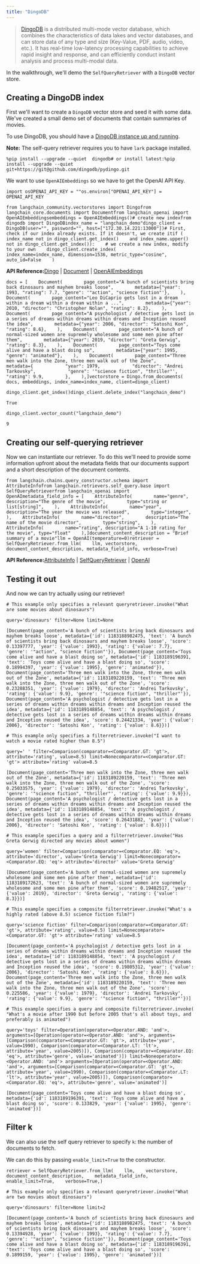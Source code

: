 ```yaml
---
title: "DingoDB"
---
```


> [DingoDB](https://dingodb.readthedocs.io/en/latest/) is a distributed multi-mode vector database, which combines the characteristics of data lakes and vector databases, and can store data of any type and size (Key-Value, PDF, audio, video, etc.). It has real-time low-latency processing capabilities to achieve rapid insight and response, and can efficiently conduct instant analysis and process multi-modal data.

In the walkthrough, we'll demo the `SelfQueryRetriever` with a `DingoDB` vector store.

## Creating a DingoDB index

First we'll want to create a `DingoDB` vector store and seed it with some data. We've created a small demo set of documents that contain summaries of movies.

To use DingoDB, you should have a [DingoDB instance up and running](https://github.com/dingodb/dingo-deploy/blob/main/README.md).

**Note:** The self-query retriever requires you to have `lark` package installed.

```
%pip install --upgrade --quiet  dingodb# or install latest:%pip install --upgrade --quiet  git+https://git@github.com/dingodb/pydingo.git
```

We want to use `OpenAIEmbeddings` so we have to get the OpenAI API Key.

```
import osOPENAI_API_KEY = ""os.environ["OPENAI_API_KEY"] = OPENAI_API_KEY
```

```
from langchain_community.vectorstores import Dingofrom langchain_core.documents import Documentfrom langchain_openai import OpenAIEmbeddingsembeddings = OpenAIEmbeddings()# create new indexfrom dingodb import DingoDBindex_name = "langchain_demo"dingo_client = DingoDB(user="", password="", host=["172.30.14.221:13000"])# First, check if our index already exists. If it doesn't, we create itif (    index_name not in dingo_client.get_index()    and index_name.upper() not in dingo_client.get_index()):    # we create a new index, modify to your own    dingo_client.create_index(        index_name=index_name, dimension=1536, metric_type="cosine", auto_id=False    )
```

**API Reference:**[Dingo](https://python.langchain.com/api_reference/community/vectorstores/langchain_community.vectorstores.dingo.Dingo.html) | [Document](https://python.langchain.com/api_reference/core/documents/langchain_core.documents.base.Document.html) | [OpenAIEmbeddings](https://python.langchain.com/api_reference/openai/embeddings/langchain_openai.embeddings.base.OpenAIEmbeddings.html)

```
docs = [    Document(        page_content="A bunch of scientists bring back dinosaurs and mayhem breaks loose",        metadata={"year": 1993, "rating": 7.7, "genre": '"action", "science fiction"'},    ),    Document(        page_content="Leo DiCaprio gets lost in a dream within a dream within a dream within a ...",        metadata={"year": 2010, "director": "Christopher Nolan", "rating": 8.2},    ),    Document(        page_content="A psychologist / detective gets lost in a series of dreams within dreams within dreams and Inception reused the idea",        metadata={"year": 2006, "director": "Satoshi Kon", "rating": 8.6},    ),    Document(        page_content="A bunch of normal-sized women are supremely wholesome and some men pine after them",        metadata={"year": 2019, "director": "Greta Gerwig", "rating": 8.3},    ),    Document(        page_content="Toys come alive and have a blast doing so",        metadata={"year": 1995, "genre": "animated"},    ),    Document(        page_content="Three men walk into the Zone, three men walk out of the Zone",        metadata={            "year": 1979,            "director": "Andrei Tarkovsky",            "genre": '"science fiction", "thriller"',            "rating": 9.9,        },    ),]vectorstore = Dingo.from_documents(    docs, embeddings, index_name=index_name, client=dingo_client)
```

```
dingo_client.get_index()dingo_client.delete_index("langchain_demo")
```

```
True
```

```
dingo_client.vector_count("langchain_demo")
```

```
9
```

## Creating our self-querying retriever

Now we can instantiate our retriever. To do this we'll need to provide some information upfront about the metadata fields that our documents support and a short description of the document contents.

```
from langchain.chains.query_constructor.schema import AttributeInfofrom langchain.retrievers.self_query.base import SelfQueryRetrieverfrom langchain_openai import OpenAImetadata_field_info = [    AttributeInfo(        name="genre",        description="The genre of the movie",        type="string or list[string]",    ),    AttributeInfo(        name="year",        description="The year the movie was released",        type="integer",    ),    AttributeInfo(        name="director",        description="The name of the movie director",        type="string",    ),    AttributeInfo(        name="rating", description="A 1-10 rating for the movie", type="float"    ),]document_content_description = "Brief summary of a movie"llm = OpenAI(temperature=0)retriever = SelfQueryRetriever.from_llm(    llm, vectorstore, document_content_description, metadata_field_info, verbose=True)
```

**API Reference:**[AttributeInfo](https://python.langchain.com/api_reference/langchain/chains/langchain.chains.query_constructor.schema.AttributeInfo.html) | [SelfQueryRetriever](https://python.langchain.com/api_reference/langchain/retrievers/langchain.retrievers.self_query.base.SelfQueryRetriever.html) | [OpenAI](https://python.langchain.com/api_reference/openai/llms/langchain_openai.llms.base.OpenAI.html)

## Testing it out

And now we can try actually using our retriever!

```
# This example only specifies a relevant queryretriever.invoke("What are some movies about dinosaurs")
```

```
query='dinosaurs' filter=None limit=None
```

```
[Document(page_content='A bunch of scientists bring back dinosaurs and mayhem breaks loose', metadata={'id': 1183188982475, 'text': 'A bunch of scientists bring back dinosaurs and mayhem breaks loose', 'score': 0.13397777, 'year': {'value': 1993}, 'rating': {'value': 7.7}, 'genre': '"action", "science fiction"'}), Document(page_content='Toys come alive and have a blast doing so', metadata={'id': 1183189196391, 'text': 'Toys come alive and have a blast doing so', 'score': 0.18994397, 'year': {'value': 1995}, 'genre': 'animated'}), Document(page_content='Three men walk into the Zone, three men walk out of the Zone', metadata={'id': 1183189220159, 'text': 'Three men walk into the Zone, three men walk out of the Zone', 'score': 0.23288351, 'year': {'value': 1979}, 'director': 'Andrei Tarkovsky', 'rating': {'value': 9.9}, 'genre': '"science fiction", "thriller"'}), Document(page_content='A psychologist / detective gets lost in a series of dreams within dreams within dreams and Inception reused the idea', metadata={'id': 1183189148854, 'text': 'A psychologist / detective gets lost in a series of dreams within dreams within dreams and Inception reused the idea', 'score': 0.24421334, 'year': {'value': 2006}, 'director': 'Satoshi Kon', 'rating': {'value': 8.6}})]
```

```
# This example only specifies a filterretriever.invoke("I want to watch a movie rated higher than 8.5")
```

```
query=' ' filter=Comparison(comparator=<Comparator.GT: 'gt'>, attribute='rating', value=8.5) limit=Nonecomparator=<Comparator.GT: 'gt'> attribute='rating' value=8.5
```

```
[Document(page_content='Three men walk into the Zone, three men walk out of the Zone', metadata={'id': 1183189220159, 'text': 'Three men walk into the Zone, three men walk out of the Zone', 'score': 0.25033575, 'year': {'value': 1979}, 'director': 'Andrei Tarkovsky', 'genre': '"science fiction", "thriller"', 'rating': {'value': 9.9}}), Document(page_content='A psychologist / detective gets lost in a series of dreams within dreams within dreams and Inception reused the idea', metadata={'id': 1183189148854, 'text': 'A psychologist / detective gets lost in a series of dreams within dreams within dreams and Inception reused the idea', 'score': 0.26431882, 'year': {'value': 2006}, 'director': 'Satoshi Kon', 'rating': {'value': 8.6}})]
```

```
# This example specifies a query and a filterretriever.invoke("Has Greta Gerwig directed any movies about women")
```

```
query='women' filter=Comparison(comparator=<Comparator.EQ: 'eq'>, attribute='director', value='Greta Gerwig') limit=Nonecomparator=<Comparator.EQ: 'eq'> attribute='director' value='Greta Gerwig'
```

```
[Document(page_content='A bunch of normal-sized women are supremely wholesome and some men pine after them', metadata={'id': 1183189172623, 'text': 'A bunch of normal-sized women are supremely wholesome and some men pine after them', 'score': 0.19482517, 'year': {'value': 2019}, 'director': 'Greta Gerwig', 'rating': {'value': 8.3}})]
```

```
# This example specifies a composite filterretriever.invoke("What's a highly rated (above 8.5) science fiction film?")
```

```
query='science fiction' filter=Comparison(comparator=<Comparator.GT: 'gt'>, attribute='rating', value=8.5) limit=Nonecomparator=<Comparator.GT: 'gt'> attribute='rating' value=8.5
```

```
[Document(page_content='A psychologist / detective gets lost in a series of dreams within dreams within dreams and Inception reused the idea', metadata={'id': 1183189148854, 'text': 'A psychologist / detective gets lost in a series of dreams within dreams within dreams and Inception reused the idea', 'score': 0.19805312, 'year': {'value': 2006}, 'director': 'Satoshi Kon', 'rating': {'value': 8.6}}), Document(page_content='Three men walk into the Zone, three men walk out of the Zone', metadata={'id': 1183189220159, 'text': 'Three men walk into the Zone, three men walk out of the Zone', 'score': 0.225586, 'year': {'value': 1979}, 'director': 'Andrei Tarkovsky', 'rating': {'value': 9.9}, 'genre': '"science fiction", "thriller"'})]
```

```
# This example specifies a query and composite filterretriever.invoke(    "What's a movie after 1990 but before 2005 that's all about toys, and preferably is animated")
```

```
query='toys' filter=Operation(operator=<Operator.AND: 'and'>, arguments=[Operation(operator=<Operator.AND: 'and'>, arguments=[Comparison(comparator=<Comparator.GT: 'gt'>, attribute='year', value=1990), Comparison(comparator=<Comparator.LT: 'lt'>, attribute='year', value=2005)]), Comparison(comparator=<Comparator.EQ: 'eq'>, attribute='genre', value='animated')]) limit=Noneoperator=<Operator.AND: 'and'> arguments=[Operation(operator=<Operator.AND: 'and'>, arguments=[Comparison(comparator=<Comparator.GT: 'gt'>, attribute='year', value=1990), Comparison(comparator=<Comparator.LT: 'lt'>, attribute='year', value=2005)]), Comparison(comparator=<Comparator.EQ: 'eq'>, attribute='genre', value='animated')]
```

```
[Document(page_content='Toys come alive and have a blast doing so', metadata={'id': 1183189196391, 'text': 'Toys come alive and have a blast doing so', 'score': 0.133829, 'year': {'value': 1995}, 'genre': 'animated'})]
```

## Filter k

We can also use the self query retriever to specify `k`: the number of documents to fetch.

We can do this by passing `enable_limit=True` to the constructor.

```
retriever = SelfQueryRetriever.from_llm(    llm,    vectorstore,    document_content_description,    metadata_field_info,    enable_limit=True,    verbose=True,)
```

```
# This example only specifies a relevant queryretriever.invoke("What are two movies about dinosaurs")
```

```
query='dinosaurs' filter=None limit=2
```

```
[Document(page_content='A bunch of scientists bring back dinosaurs and mayhem breaks loose', metadata={'id': 1183188982475, 'text': 'A bunch of scientists bring back dinosaurs and mayhem breaks loose', 'score': 0.13394928, 'year': {'value': 1993}, 'rating': {'value': 7.7}, 'genre': '"action", "science fiction"'}), Document(page_content='Toys come alive and have a blast doing so', metadata={'id': 1183189196391, 'text': 'Toys come alive and have a blast doing so', 'score': 0.1899159, 'year': {'value': 1995}, 'genre': 'animated'})]
```
